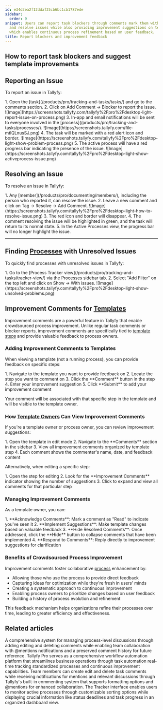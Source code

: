 ```yaml
---
id: e34d3ea2f12ddaf25cb6bc1cb1787ede
sidebar:
  order: 9
snippet: Users can report task blockers through comments mark them with red alerts
  and resolve issues while also providing improvement suggestions on template steps
  which enables continuous process refinement based on user feedback.
title: Report blockers and improvement feedback
---
```



## How to report task blockers and suggest template improvements

## Reporting an Issue

To report an issue in Tallyfy:

<Steps>
1. Open the [task](/products/pro/tracking-and-tasks/tasks/) and go to the comments section.
2. Click on Add Comment -> Blocker to report the issue.
   ![Image](https://screenshots.tallyfy.com/tallyfy%2Fpro%2Fdesktop-light-report-issue-on-process.png)
3. In-app and email notifications will be sent to everyone involved in the [process](/products/pro/tracking-and-tasks/processes/).
   ![Image](https://screenshots.tallyfy.com/file-mtlQLnusSJ.png)
4. The task will be marked with a red alert icon and border.
   ![Image](https://screenshots.tallyfy.com/tallyfy%2Fpro%2Fdesktop-light-show-problem-process.png)
5. The active process will have a red progress bar indicating the presence of the issue.
   ![Image](https://screenshots.tallyfy.com/tallyfy%2Fpro%2Fdesktop-light-show-activeprocess-issue.png)
</Steps>

## Resolving an Issue

To resolve an issue in Tallyfy:

<Steps>
1. Any [member](/products/pro/documenting/members/), including the person who reported it, can resolve the issue.
2. Leave a new comment and click on Tag -> Resolve -> Add Comment.
   ![Image](https://screenshots.tallyfy.com/tallyfy%2Fpro%2Fdesktop-light-how-to-resolve-issue.png)
3. The red icon and border will disappear.
4. The comment resolving the issue will be highlighted in green, and the task will return to its normal state.
5. In the Active Processes view, the progress bar will no longer highlight the issue.
</Steps>

---

## Finding [Processes](/products/pro/tracking-and-tasks/processes/) with Unresolved Issues

To quickly find processes with unresolved issues in Tallyfy:

<Steps>
1. Go to the [Process Tracker view](/products/pro/tracking-and-tasks/tracker-view/) via the Processes sidebar tab.
2. Select "Add Filter" on the top left and click on Show -> With issues.
   ![Image](https://screenshots.tallyfy.com/tallyfy%2Fpro%2Fdesktop-light-show-unsolved-problems.png)
</Steps>

## Improvement Comments for [Templates](/products/pro/documenting/templates/)

Improvement comments are a powerful feature in Tallyfy that enable crowdsourced process improvement. Unlike regular task comments or blocker reports, improvement comments are specifically tied to [template steps](/products/pro/documenting/templates/edit-templates/edit-steps/) and provide valuable feedback to process owners.

### Adding Improvement Comments to Templates

When viewing a template (not a running process), you can provide feedback on specific steps:

<Steps>
1. Navigate to the template you want to provide feedback on
2. Locate the step you want to comment on
3. Click the **Comment** button in the step
4. Enter your improvement suggestion
5. Click **Submit** to add your improvement comment
</Steps>

Your comment will be associated with that specific step in the template and will be visible to the template owner.

### How [Template Owners](/products/pro/documenting/members/) Can View Improvement Comments

If you're a template owner or process owner, you can review improvement suggestions:

<Steps>
1. Open the template in edit mode
2. Navigate to the **Comments** section in the sidebar
3. View all improvement comments organized by template step
4. Each comment shows the commenter's name, date, and feedback content
</Steps>

Alternatively, when editing a specific step:

<Steps>
1. Open the step for editing
2. Look for the **Improvement Comments** indicator showing the number of suggestions
3. Click to expand and view all comments for that particular step
</Steps>

### Managing Improvement Comments

As a template owner, you can:

<Steps>
1. **Acknowledge Comments**: Mark a comment as "Read" to indicate you've seen it
2. **Implement Suggestions**: Make template changes based on valuable feedback
3. **Hide Resolved Comments**: Once addressed, click the **Hide** button to collapse comments that have been implemented
4. **Respond to Comments**: Reply directly to improvement suggestions for clarification
</Steps>

### Benefits of Crowdsourced Process Improvement

Improvement comments foster collaborative [process](/products/pro/tracking-and-tasks/processes/) enhancement by:

- Allowing those who use the process to provide direct feedback
- Capturing ideas for optimization while they're fresh in users' minds
- Creating a systematic approach to continuous improvement
- Enabling process owners to prioritize changes based on user feedback
- Building a history of process evolution and refinement

This feedback mechanism helps organizations refine their processes over time, leading to greater efficiency and effectiveness.


## Related articles
<CardGrid>
<LinkTitleCard header="<b>Processes > Commenting processes</b>" href="/products/pro/tracking-and-tasks/processes/how-can-i-manage-comments-in-tallyfy/" > A comprehensive system for managing process-level discussions through adding editing and deleting comments while enabling team collaboration with @mentions notifications and a preserved comment history for future reference. </LinkTitleCard>
<LinkTitleCard header="<b>Introduction</b>" href="/products/pro/" > Tallyfy Pro serves as a comprehensive workflow automation platform that streamlines business operations through task automation real-time tracking standardized processes and continuous improvement capabilities. </LinkTitleCard>
<LinkTitleCard header="<b>Tasks > Manage comments</b>" href="/products/pro/tracking-and-tasks/tasks/how-can-i-manage-comments-in-tallyfy/" > Team members can create edit and delete task comments while receiving notifications for mentions and relevant discussions through Tallyfy's built-in commenting system that supports formatting options and @mentions for enhanced collaboration. </LinkTitleCard>
<LinkTitleCard header="<b>Tracker View > Manage and track my processes</b>" href="/products/pro/tracking-and-tasks/tracker-view/how-can-i-manage-and-track-my-processes-on-tallyfy/" > The Tracker interface enables users to monitor active processes through customizable sorting options while displaying crucial information like status deadlines and task progress in an organized dashboard view. </LinkTitleCard>
</CardGrid>